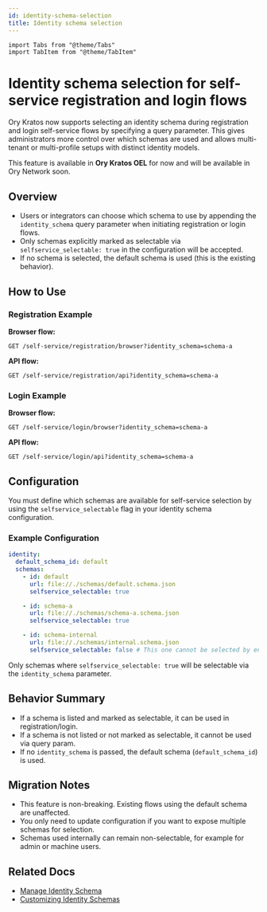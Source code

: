 ```yaml
---
id: identity-schema-selection
title: Identity schema selection
---
```


```mdx-code-block
import Tabs from "@theme/Tabs"
import TabItem from "@theme/TabItem"
```

# Identity schema selection for self-service registration and login flows

Ory Kratos now supports selecting an identity schema during registration and login self-service flows by specifying a
query parameter. This gives administrators more control over which schemas are used and allows multi-tenant or multi-profile
setups with distinct identity models.

This feature is available in **Ory Kratos OEL** for now and will be available in Ory Network soon.

## Overview

- Users or integrators can choose which schema to use by appending the `identity_schema` query parameter when initiating
  registration or login flows.
- Only schemas explicitly marked as selectable via `selfservice_selectable: true` in the configuration will be accepted.
- If no schema is selected, the default schema is used (this is the existing behavior).

## How to Use

### Registration Example

**Browser flow:**

```
GET /self-service/registration/browser?identity_schema=schema-a
```

**API flow:**

```
GET /self-service/registration/api?identity_schema=schema-a
```

### Login Example

**Browser flow:**

```
GET /self-service/login/browser?identity_schema=schema-a
```

**API flow:**

```
GET /self-service/login/api?identity_schema=schema-a
```

## Configuration

You must define which schemas are available for self-service selection by using the `selfservice_selectable` flag in your identity
schema configuration.

### Example Configuration

```yaml
identity:
  default_schema_id: default
  schemas:
    - id: default
      url: file://./schemas/default.schema.json
      selfservice_selectable: true

    - id: schema-a
      url: file://./schemas/schema-a.schema.json
      selfservice_selectable: true

    - id: schema-internal
      url: file://./schemas/internal.schema.json
      selfservice_selectable: false # This one cannot be selected by end users
```

Only schemas where `selfservice_selectable: true` will be selectable via the `identity_schema` parameter.

## Behavior Summary

- If a schema is listed and marked as selectable, it can be used in registration/login.
- If a schema is not listed or not marked as selectable, it cannot be used via query param.
- If no `identity_schema` is passed, the default schema (`default_schema_id`) is used.

## Migration Notes

- This feature is non-breaking. Existing flows using the default schema are unaffected.
- You only need to update configuration if you want to expose multiple schemas for selection.
- Schemas used internally can remain non-selectable, for example for admin or machine users.

## Related Docs

- [Manage Identity Schema](./manage-identity-schema)
- [Customizing Identity Schemas](../../kratos/manage-identities/customize-identity-schema)
